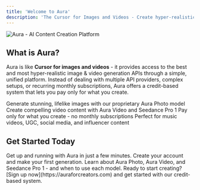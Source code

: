 ```yaml
---
title: 'Welcome to Aura'
description: 'The Cursor for Images and Videos - Create hyper-realistic AI content, fast.'
---
```


<div style={{textAlign: 'center', marginBottom: '2rem'}}>
  <img
    src="https://i.ibb.co/v4SHZf8h/NEW-LOGO-AURA.webp"
    alt="Aura - AI Content Creation Platform"
    style={{maxWidth: '150px', margin: '0 auto', display: 'block'}}
  />
</div>

## What is Aura?

Aura is like **Cursor for images and videos** - it provides access to the best and most hyper-realistic image & video generation APIs through a simple, unified platform. Instead of dealing with multiple API providers, complex setups, or recurring monthly subscriptions, Aura offers a credit-based system that lets you pay only for what you create.

<CardGroup cols={2}>
  <Card
    title="Hyper-Realistic Images"
    icon="image"
    href="/ai-models"
  >
    Generate stunning, lifelike images with our proprietary Aura Photo model
  </Card>
  <Card
    title="Dynamic Videos"
    icon="video"
    href="/video-generation"
  >
    Create compelling video content with Aura Video and Seedance Pro 1
  </Card>
  <Card
    title="Credit-Based Pricing"
    icon="credit-card"
    href="/pricing-credits"
  >
    Pay only for what you create - no monthly subscriptions
  </Card>
  <Card
    title="Professional Quality"
    icon="sparkles"
    href="/use-cases"
  >
    Perfect for music videos, UGC, social media, and influencer content
  </Card>
</CardGroup>


## Get Started Today

<CardGroup cols={2}>
  <Card 
    title="Quick Start Guide" 
    icon="rocket"
    href="/getting-started"
  >
    Get up and running with Aura in just a few minutes. Create your account and make your first generation.
  </Card>
  <Card 
    title="Explore AI Models" 
    icon="book"
    href="/ai-models"
  >
    Learn about Aura Photo, Aura Video, and Seedance Pro 1 - and when to use each model.
  </Card>
</CardGroup>

<Note>
Ready to start creating? [Sign up now](https://auraforcreators.com) and get started with our credit-based system.
</Note>